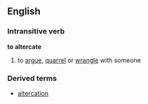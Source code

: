 ==English==
===Intransitive verb===
'''to altercate'''
# to [[argue]], [[quarrel]] or [[wrangle]] with someone
===Derived terms===
*[[altercation]]